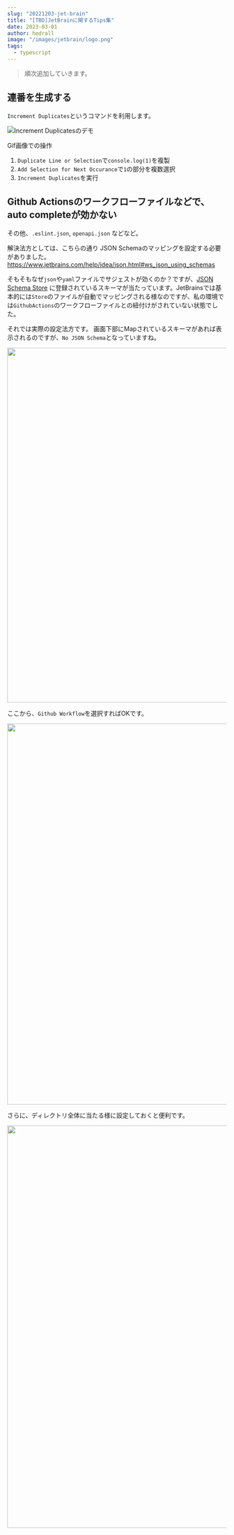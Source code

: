 ```yaml
---
slug: "20221203-jet-brain"
title: "[TBD]JetBrainに関するTips集"
date: 2023-03-01
author: hedrall
image: "/images/jetbrain/logo.png"
tags:
  - typescript
---
```


> 順次追加していきます。


## 連番を生成する

`Increment Duplicates`というコマンドを利用します。

![Increment Duplicatesのデモ](https://user-images.githubusercontent.com/20538481/223870058-6007e870-1c17-4031-a858-4a96f78d0c62.gif)

Gif画像での操作
1. `Duplicate Line or Selection`で`console.log(1)`を複製
2. `Add Selection for Next Occurance`で`1`の部分を複数選択
3. `Increment Duplicates`を実行

## Github Actionsのワークフローファイルなどで、auto completeが効かない

その他、`.eslint.json`, `openapi.json` などなど。

解決法方としては、こちらの通り JSON Schemaのマッピングを設定する必要がありました。
https://www.jetbrains.com/help/idea/json.html#ws_json_using_schemas

そもそもなぜ`json`や`yaml`ファイルでサジェストが効くのか？ですが、[JSON Schema Store](https://www.schemastore.org/json/) に登録されているスキーマが当たっています。JetBrainsでは基本的には`Store`のファイルが自動でマッピングされる様なのですが、私の環境では`GithubActions`のワークフローファイルとの紐付けがされていない状態でした。

それでは実際の設定法方です。
画面下部にMapされているスキーマがあれば表示されるのですが、`No JSON Schema`となっていますね。

<img width="813" src="https://user-images.githubusercontent.com/20538481/205432254-f875c8cc-77e7-42b6-92eb-a438ea571d56.png" />

ここから、`Github Workflow`を選択すればOKです。

<img width="873" src="https://user-images.githubusercontent.com/20538481/205432674-e7e6571b-3d45-41cd-8c03-9be1f:wq83310da.png" />

さらに、ディレクトリ全体に当たる様に設定しておくと便利です。

<img width="922" src="https://user-images.githubusercontent.com/20538481/205432675-ce78481e-0ae0-47d3-b4d9-fdaaaab7738a.png" />


